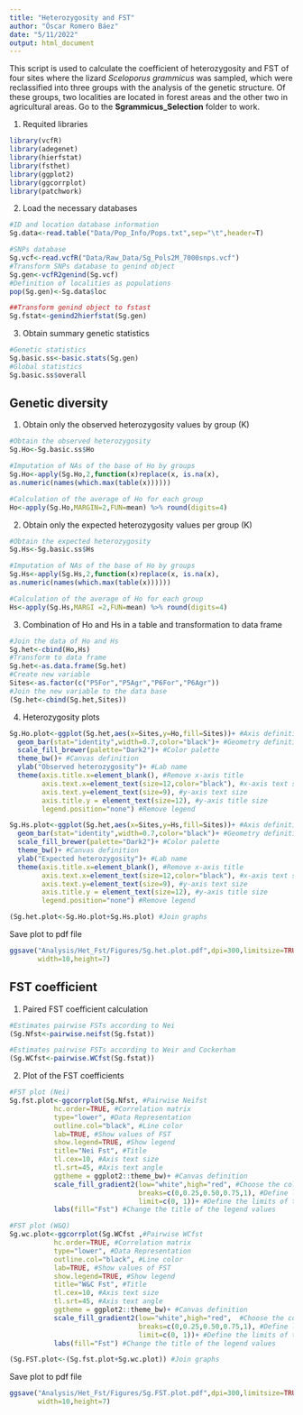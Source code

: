 ```yaml
---
title: "Heterozygosity and FST"
author: "Óscar Romero Báez"
date: "5/11/2022"
output: html_document
---
```


This script is used to calculate the coefficient of heterozygosity and FST of four sites where the lizard *Sceloporus grammicus* was sampled, which were reclassified into three groups with the analysis of the genetic structure. Of these groups, two localities are located in forest areas and the other two in agricultural areas. Go to the **Sgrammicus_Selection** folder to work.

1) Requited libraries

```r
library(vcfR)
library(adegenet)
library(hierfstat)
library(fsthet)
library(ggplot2)
library(ggcorrplot)
library(patchwork)
```

2) Load the necessary databases

```r
#ID and location database information
Sg.data<-read.table("Data/Pop_Info/Pops.txt",sep="\t",header=T)

#SNPs database
Sg.vcf<-read.vcfR("Data/Raw_Data/Sg_Pols2M_7000snps.vcf")
#Transform SNPs database to genind object
Sg.gen<-vcfR2genind(Sg.vcf)
#Definition of localities as populations
pop(Sg.gen)<-Sg.data$loc

##Transform genind object to fstast
Sg.fstat<-genind2hierfstat(Sg.gen)
```

3) Obtain summary genetic statistics

```r
#Genetic statistics
Sg.basic.ss<-basic.stats(Sg.gen)
#Global statistics
Sg.basic.ss$overall
```

## Genetic diversity

1) Obtain only the observed heterozygosity values by group (K)

```r
#Obtain the observed heterozygosity
Sg.Ho<-Sg.basic.ss$Ho

#Imputation of NAs of the base of Ho by groups
Sg.Ho<-apply(Sg.Ho,2,function(x)replace(x, is.na(x),
as.numeric(names(which.max(table(x))))))

#Calculation of the average of Ho for each group
Ho<-apply(Sg.Ho,MARGIN=2,FUN=mean) %>% round(digits=4)
```

2) Obtain only the expected heterozygosity values per group (K)

```r
#Obtain the expected heterozygosity
Sg.Hs<-Sg.basic.ss$Hs

#Imputation of NAs of the base of Ho by groups
Sg.Hs<-apply(Sg.Hs,2,function(x)replace(x, is.na(x),
as.numeric(names(which.max(table(x))))))

#Calculation of the average of Ho for each group
Hs<-apply(Sg.Hs,MARGI =2,FUN=mean) %>% round(digits=4)
```

3) Combination of Ho and Hs in a table and transformation to data frame

```r
#Join the data of Ho and Hs 
Sg.het<-cbind(Ho,Hs)
#Transform to data frame
Sg.het<-as.data.frame(Sg.het)
#Create new variable
Sites<-as.factor(c("P5For","P5Agr","P6For","P6Agr"))
#Join the new variable to the data base
(Sg.het<-cbind(Sg.het,Sites))
```

4) Heterozygosity plots

```r
Sg.Ho.plot<-ggplot(Sg.het,aes(x=Sites,y=Ho,fill=Sites))+ #Axis definition
  geom_bar(stat="identity",width=0.7,color="black")+ #Geometry definition
  scale_fill_brewer(palette="Dark2")+ #Color palette
  theme_bw()+ #Canvas definition
  ylab("Observed heterozygosity")+ #Lab name
  theme(axis.title.x=element_blank(), #Remove x-axis title
        axis.text.x=element_text(size=12,color="black"), #x-axis text size
        axis.text.y=element_text(size=9), #y-axis text size
        axis.title.y = element_text(size=12), #y-axis title size
        legend.position="none") #Remove legend

Sg.Hs.plot<-ggplot(Sg.het,aes(x=Sites,y=Hs,fill=Sites))+ #Axis definition
  geom_bar(stat="identity",width=0.7,color="black")+ #Geometry definition
  scale_fill_brewer(palette="Dark2")+ #Color palette
  theme_bw()+ #Canvas definition
  ylab("Expected heterozygosity")+ #Lab name
  theme(axis.title.x=element_blank(), #Remove x-axis title
        axis.text.x=element_text(size=12,color="black"), #x-axis text size
        axis.text.y=element_text(size=9), #y-axis text size
        axis.title.y = element_text(size=12), #y-axis title size
        legend.position="none") #Remove legend

(Sg.het.plot<-Sg.Ho.plot+Sg.Hs.plot) #Join graphs
```

Save plot to pdf file

```r
ggsave("Analysis/Het_Fst/Figures/Sg.het.plot.pdf",dpi=300,limitsize=TRUE,
       width=10,height=7)
```

## FST coefficient

1) Paired FST coefficient calculation

```r
#Estimates pairwise FSTs according to Nei
(Sg.Nfst<-pairwise.neifst(Sg.fstat))
```

```r
#Estimates pairwise FSTs according to Weir and Cockerham
(Sg.WCfst<-pairwise.WCfst(Sg.fstat))
```

2) Plot of the FST coefficients

```r
#FST plot (Nei)
Sg.fst.plot<-ggcorrplot(Sg.Nfst, #Pairwise Neifst
           hc.order=TRUE, #Correlation matrix
           type="lower", #Data Representation
           outline.col="black", #Line color
           lab=TRUE, #Show values of FST
           show.legend=TRUE, #Show legend
           title="Nei Fst", #Title
           tl.cex=10, #Axis text size
           tl.srt=45, #Axis text angle
           ggtheme = ggplot2::theme_bw)+ #Canvas definition
           scale_fill_gradient2(low="white",high="red", #Choose the color from the color legend values
                                breaks=c(0,0.25,0.50,0.75,1), #Define legend values
                                limit=c(0, 1))+ #Define the limits of the legend values
           labs(fill="Fst") #Change the title of the legend values

#FST plot (W&Q)
Sg.wc.plot<-ggcorrplot(Sg.WCfst ,#Pairwise WCfst
           hc.order=TRUE, #Correlation matrix
           type="lower", #Data Representation
           outline.col="black", #Line color
           lab=TRUE, #Show values of FST
           show.legend=TRUE, #Show legend
           title="W&C Fst", #Title
           tl.cex=10, #Axis text size
           tl.srt=45, #Axis text angle
           ggtheme = ggplot2::theme_bw)+ #Canvas definition
           scale_fill_gradient2(low="white",high="red",  #Choose the color from the color legend values
                                breaks=c(0,0.25,0.50,0.75,1), #Define legend values
                                limit=c(0, 1))+ #Define the limits of the legend values
           labs(fill="Fst") #Change the title of the legend values

(Sg.FST.plot<-(Sg.fst.plot+Sg.wc.plot)) #Join graphs
```

Save plot to pdf file

```r
ggsave("Analysis/Het_Fst/Figures/Sg.FST.plot.pdf",dpi=300,limitsize=TRUE,
       width=10,height=7)
```
